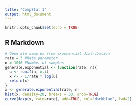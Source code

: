 ```yaml
---
title: "CompStat 1"
output: html_document
---
```


```r
knitr::opts_chunk$set(echo = TRUE)
```

## R Markdown



```r
# Generate samples from exponential distribution
rate = 3 #Rate parameter
n = 1000 #Number of samples
generate.exponential <- function(rate, n){
  u <- runif(n, 0,1)
  x <- - 1/rate * log(u)
  return(x)
}
x <- generate.exponential(rate, n)
hist(x, density=20, breaks = 30, prob=TRUE)
curve(dexp(x, rate=rate), add=TRUE, col="darkblue", lwd=2)
```

